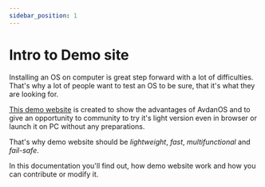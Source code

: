 ```yaml
---
sidebar_position: 1
---
```

# Intro to Demo site 

Installing an OS on computer is great step forward with a lot of difficulties. That's why a lot of people want to test an OS to be sure, that it's what they are looking for.

[This demo website](codeheister.github.io/avdan_web/test.html) is created to show the advantages of AvdanOS and to give an opportunity to community to try it's light version even in browser or launch it on PC without any preparations.

That's why demo website should be _lightweight_, _fast_, _multifunctional_ and _fail-safe_.

In this documentation you'll find out, how demo website work and how you can contribute or modify it.